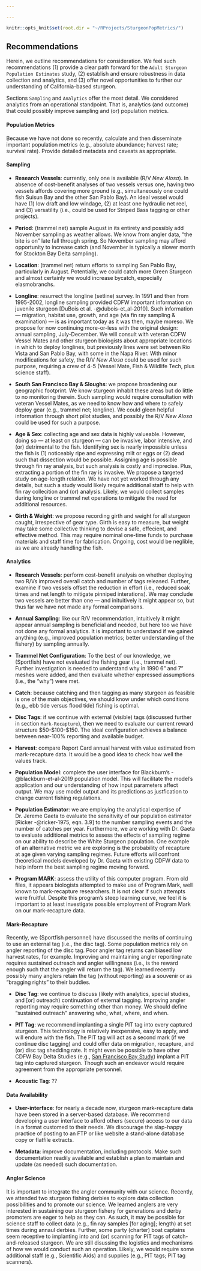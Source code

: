 ```yaml
---

---
```


<!-- recommendations & comments -->

```r

knitr::opts_knit$set(root.dir = "~/RProjects/SturgeonPopMetrics/")

```

## Recommendations

Herein, we outline recommendations for consideration. We feel such recommendations (1) provide a clear path forward for the `Adult Sturgeon Population Estimates` study, (2) establish and ensure robustness in data collection and analytics, and (3) offer novel opportunities to further our understanding of California-based sturgeon.

Sections `Sampling` and `Analytics` offer the most detail. We considered analytics from an operational standpoint. That is, analytics (and outcome) that could possibly improve sampling and (or) population metrics.

#### Population Metrics

Because we have not done so recently, calculate and then disseminate important population metrics (e.g., absolute abundance; harvest rate; survival rate). Provide detailed metadata and caveats as appropriate.

<!-- annual calculation of population metrics (with more rigor) -->
<!-- - produce & disseminate metrics -->
<!-- - provide some boundaries as to acceptable limits (e.g., harvest rate at 20%, is this OK? Is it panic time - shut down the fishery?) -->
<!-- - what is acceptable annual harvest? is harvest rate needed now that we have harvest from Card data? -->

<!-- - bay study can show us the strong year class, we have ~10 years until recruitment to the fishery - are there temporary measures to put in place to protect that year class? -->

<!-- - how do we track a year class? -->

#### Sampling

- **Research Vessels**: currently, only one is available (R/V *New Alosa*). In absence of cost-benefit analyses of two vessels versus one, having two vessels affords covering more ground (e.g., simultaneously one could fish Suisun Bay and the other San Pablo Bay). An ideal vessel would have (1) low draft and low windage, (2) at least one hydraulic net reel, and (3) versatility (i.e., could be used for Striped Bass tagging or other projects).

- **Period**: (trammel net) sample August in its entirety and possibly add November sampling as weather allows. We know from angler data, "the bite is on" late fall through spring. So November sampling may afford opportunity to increase catch (and November is typically a slower month for Stockton Bay Delta sampling).

- **Location**: (trammel net) return efforts to sampling San Pablo Bay, particularly in August. Potentially, we could catch more Green Sturgeon and almost certainly we would increase bycatch, especially elasmobranchs.

- **Longline**: resurrect the longline (setline) survey. In 1991 and then from 1995-2002, longline sampling provided CDFW important information on juvenile sturgeon [DuBois et al. -@dubois-et_al-2010]. Such information --- migration, habitat use, growth, and age (via fin ray sampling & examination) --- is as important today as it was then, maybe moreso. We propose for now continuing more-or-less with the original design: annual sampling, July-December. We will consult with veteran CDFW Vessel Mates and other sturgeon biologists about appropriate locations in which to deploy longlines, but previously lines were set between Rio Vista and San Pablo Bay, with some in the Napa River. With minor modifications for safety, the R/V *New Alosa* could be used for such purpose, requiring a crew of 4-5 (Vessel Mate, Fish & Wildlife Tech, plus science staff).

- **South San Francisco Bay & Sloughs**: we propose broadening our geographic footprint. We know sturgeon inhabit these areas but do little to no monitoring therein. Such sampling would require consultation with veteran Vessel Mates, as we need to know how and where to safely deploy gear (e.g., trammel net; longline). We could gleen helpful information through short pilot studies, and possibly the R/V *New Alosa* could be used for such a purpose.

- **Age & Sex**: collecting age and sex data is highly valueable. However, doing so --- at least on sturgeon --- can be invasive, labor intensive, and (or) detrimental to the fish. Identifying sex is nearly impossible unless the fish is (1) noticeably ripe and expressing milt or eggs or (2) dead such that dissection would be possible. Assigning age is possible through fin ray analysis, but such analysis is costly and imprecise. Plus, extracting a portion of the fin ray is invasive. We propose a targeted study on age-length relation. We have not yet worked through any details, but such a study would likely require additional staff to help with fin ray collecition and (or) analysis. Likely, we would collect samples during longline or trammel net operations to mitigate the need for additional resources.

- **Girth & Weight**: we propose recording girth and weight for all sturgeon caught, irrespective of gear type. Girth is easy to measure, but weight may take some collective thinking to devise a safe, effecient, and effective method. This may require nominal one-time funds to purchase materials and staff time for fabrication. Ongoing, cost would be neglible, as we are already handling the fish.

#### Analytics

- **Research Vessels**: perform cost-benefit analysis on whether deploying two R/Vs improved overall catch and number of tags released. Further, examine if two vessels offset the reduction in effort (i.e., reduced soak times and net length to mitigate pinniped interations). We may conclude two vessels are better than one --- and inituitively it might appear so, but thus far we have not made any formal comparisons.

- **Annual Sampling**: like our R/V recommendation, intuitively it might appear annual sampling is beneficial and needed, but here too we have not done any formal analytics. It is important to understand if we gained anything (e.g., improved population metrics; better understanding of the fishery) by sampling annually.

- **Trammel Net Configuration**: To the best of our knowledge, we (Sportfish) have not evaluated the fishing gear (i.e., trammel net). Further investigation is needed to understand why in 1990 6" and 7" meshes were added, and then evaluate whether expressed assumptions (i.e., the "why") were met.

- **Catch**: because catching and then tagging as many sturgeon as feasible is one of the main objectives, we should know under which conditions (e.g., ebb tide versus flood tide) fishing is optimal. 

- **Disc Tags**: if we continue with external (visible) tags (discussed further in section `Mark-Recapture`), then we need to evaluate our current reward structure \$50-\$100-\$150. The ideal configuration achieves a balance between near-100% reporting and available budget.

- **Harvest**: compare Report Card annual harvest with value estimated from mark-recapture data. It would be a good idea to check how well the values track.

- **Population Model**: complete the user interface for Blackburn's -@blackburn-et-al-2019 population model. This will facilitate the model's application and our understanding of how input parameters affect output. We may use model output and its predictions as justfication to change current fishing regulations.

- **Population Estimator**: we are employing the analytical expertise of Dr. Jereme Gaeta to evaluate the sensitivity of our population estimator [Ricker -@ricker-1975, eqn. 3.9] to the number sampling events and the number of catches per year. Furthermore, we are working with Dr. Gaeta to evaluate additional metrics to assess the effects of sampling regime on our ability to describe the White Sturgeon population. One example of an alternative metric we are exploring is the probability of recapture at age given varying sampling regimes. Future efforts will confront theoretical models developed by Dr. Gaeta with existing CDFW data to help inform the best sampling regime moving forward.

- **Program MARK**: assess the utility of this computer program. From old files, it appears biologists attempted to make use of Program Mark, well known to mark-recapture researchers. It is not clear if such attempts were fruitful. Despite this program's steep learning curve, we feel it is important to at least investigate possible employment of Program Mark on our mark-recapture data.

#### Mark-Recapture

Recently, we (Sportfish personnel) have discussed the merits of continuing to use an external tag (i.e., the disc tag). Some population metrics rely on angler reporting of the disc tag. Poor angler tag returns can biased low harvest rates, for example. Improving and maintaining angler reporting rate requires sustained outreach and angler willingness (i.e., is the reward enough such that the angler will return the tag). We learned recently possibly many anglers retain the tag (without reporting) as a souvenir or as "bragging rights" to their buddies.

- **Disc Tag**: we continue to discuss (likely with analytics, special studies, and [or] outreach) continuation of external tagging. Improving angler reporting may require something other than money. We should define "sustained outreach" answering who, what, where, and when.

- **PIT Tag**: we recommend implanting a single PIT tag into every captured sturgeon. This technology is relatively inexpensive, easy to apply, and will endure with the fish. The PIT tag will act as a second mark (if we continue disc tagging) and could offer data on migration, recapture, and (or) disc tag shedding rate. It might even be possible to have other CDFW Bay Delta Studies (e.g., [San Francisco Bay Study](https://wildlife.ca.gov/Conservation/Delta/Bay-Study)) implant a PIT tag into captured sturgeon. Though such an endeavor would require agreement from the appropriate personnel.

- **Acoustic Tag**: ??

#### Data Availability

- **User-interface**: for nearly a decade now, sturgeon mark-recapture data have been stored in a server-based database. We recommend developing a user interface to afford others (secure) access to our data in a format customed to their needs. We discourage the slap-happy practice of posting to an FTP or like website a stand-alone database copy or flatfile extracts.

- **Metadata**: improve documentation, including protocols. Make such documentation readily available and establish a plan to maintain and update (as needed) such documentation.

#### Angler Science

It is important to integrate the angler community with our science. Recently, we attended two sturgeon fishing derbies to explore data collection possibilities and to promote our science. We learned anglers are very interested in sustaining our sturgeon fishery for generations and derby promoters are eager to help as they can. As such, it may be possible for science staff to collect data (e.g., fin ray samples [for aging]; length) at set times during annaul derbies. Further, some party (charter) boat captains seem receptive to implanting into and (or) scanning for PIT tags of catch-and-released sturgeon. We are still disussing the logistics and mechanisms of how we would conduct such an operation. Likely, we would require some additional staff (e.g., Scientific Aids) and supplies (e.g., PIT tags; PIT tag scanners).
